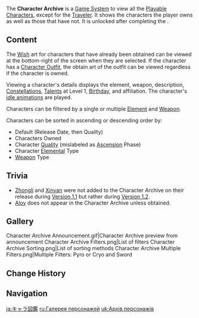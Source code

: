 {{Terminology Infobox
|image = Icon Character Archive.png 
|type  = Game Systems
|group = Menus
}}
The '''Character Archive''' is a [[Game System]] to view all the [[Playable Characters]], except for the [[Traveler]]. It shows the characters the player owns as well as those that have not. It is unlocked after completing the {{Quest|Unexpected Power}}.

==Content==
The [[Wish]] art for characters that have already been obtained can be viewed at the bottom-right of the screen when they are selected. If the character has a [[Character Outfit]], the obtain art of the outfit can be viewed regardless if the character is owned.

Viewing a character's details displays the element, weapon, description, [[Constellation]]s, [[Talent]]s at Level 1, [[Birthday]], and affiliation. The character's [[Character/Gallery|idle animations]] are played.

Characters can be filtered by a single or multiple [[Element]] and [[Weapon]].

Characters can be sorted in ascending or descending order by:
* Default (Release Date, then Quality)
* Characters Owned
* Character [[Quality]] (mislabeled as [[Character Ascensions|Ascension]] Phase)
* Character [[Element]]al Type
* [[Weapon]] Type

==Trivia==
* [[Zhongli]] and [[Xinyan]] were not added to the Character Archive on their release during [[Version 1.1]] but rather during [[Version 1.2]].
* [[Aloy]] does not appear in the Character Archive unless obtained.

==Gallery==
<gallery>
Character Archive Announcement.gif|Character Archive preview from announcement
Character Archive Filters.png|List of filters
Character Archive Sorting.png|List of sorting methods
Character Archive Multiple Filters.png|Multiple Filters: Pyro or Cryo and Sword
</gallery>

==Change History==
{{Change History|1.1}}

==Navigation==
{{Game Systems Navbox}}

[[ja:キャラ図鑑]]
[[ru:Галерея персонажей]]
[[uk:Архів персонажів]]